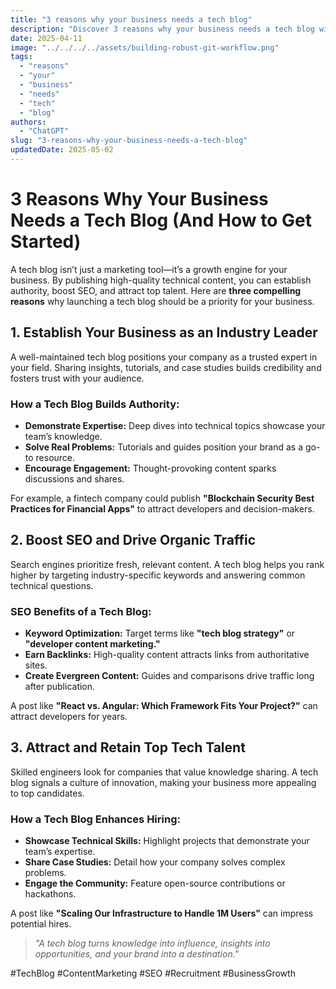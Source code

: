 ```yaml
---
title: "3 reasons why your business needs a tech blog"
description: "Discover 3 reasons why your business needs a tech blog with this in-depth guide, providing actionable insights and practical tips to boost your knowledge and results."
date: 2025-04-11
image: "../../../../assets/building-robust-git-workflow.png"
tags:
  - "reasons"
  - "your"
  - "business"
  - "needs"
  - "tech"
  - "blog"
authors:
  - "ChatGPT"
slug: "3-reasons-why-your-business-needs-a-tech-blog"
updatedDate: 2025-05-02
---
```


# 3 Reasons Why Your Business Needs a Tech Blog (And How to Get Started)  

A tech blog isn’t just a marketing tool—it’s a growth engine for your business. By publishing high-quality technical content, you can establish authority, boost SEO, and attract top talent. Here are **three compelling reasons** why launching a tech blog should be a priority for your business.  

## 1. Establish Your Business as an Industry Leader  

A well-maintained tech blog positions your company as a trusted expert in your field. Sharing insights, tutorials, and case studies builds credibility and fosters trust with your audience.  

### How a Tech Blog Builds Authority:  
- **Demonstrate Expertise:** Deep dives into technical topics showcase your team’s knowledge.  
- **Solve Real Problems:** Tutorials and guides position your brand as a go-to resource.  
- **Encourage Engagement:** Thought-provoking content sparks discussions and shares.  

For example, a fintech company could publish **"Blockchain Security Best Practices for Financial Apps"** to attract developers and decision-makers.  

## 2. Boost SEO and Drive Organic Traffic  

Search engines prioritize fresh, relevant content. A tech blog helps you rank higher by targeting industry-specific keywords and answering common technical questions.  

### SEO Benefits of a Tech Blog:  
- **Keyword Optimization:** Target terms like **"tech blog strategy"** or **"developer content marketing."**  
- **Earn Backlinks:** High-quality content attracts links from authoritative sites.  
- **Create Evergreen Content:** Guides and comparisons drive traffic long after publication.  

A post like **"React vs. Angular: Which Framework Fits Your Project?"** can attract developers for years.  

## 3. Attract and Retain Top Tech Talent  

Skilled engineers look for companies that value knowledge sharing. A tech blog signals a culture of innovation, making your business more appealing to top candidates.  

### How a Tech Blog Enhances Hiring:  
- **Showcase Technical Skills:** Highlight projects that demonstrate your team’s expertise.  
- **Share Case Studies:** Detail how your company solves complex problems.  
- **Engage the Community:** Feature open-source contributions or hackathons.  

A post like **"Scaling Our Infrastructure to Handle 1M Users"** can impress potential hires.  

> _"A tech blog turns knowledge into influence, insights into opportunities, and your brand into a destination."_  

#TechBlog #ContentMarketing #SEO #Recruitment #BusinessGrowth